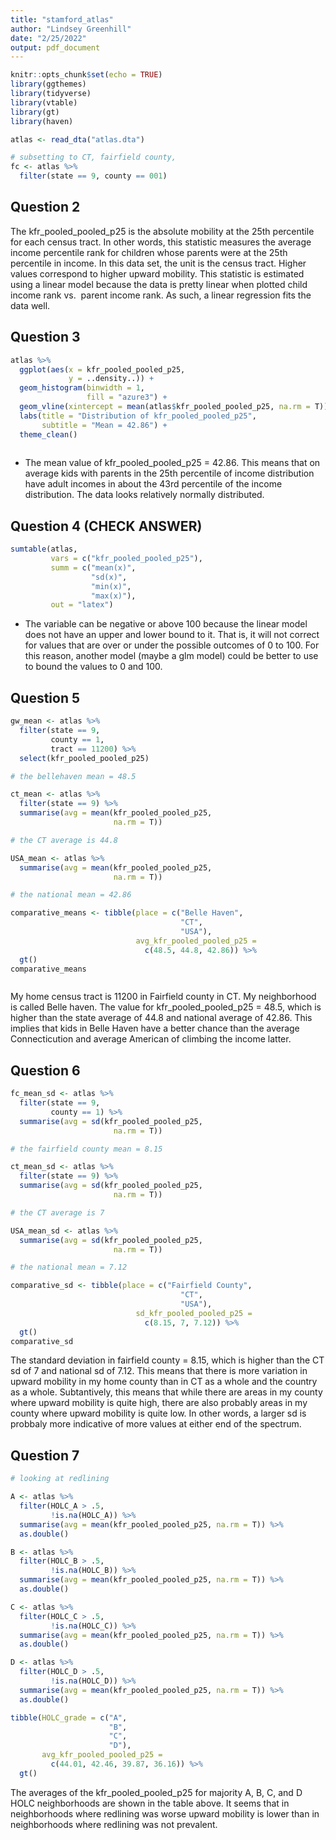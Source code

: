 ```yaml
---
title: "stamford_atlas"
author: "Lindsey Greenhill"
date: "2/25/2022"
output: pdf_document
---
```


```r
knitr::opts_chunk$set(echo = TRUE)
library(ggthemes)
library(tidyverse)
library(vtable)
library(gt)
library(haven)

atlas <- read_dta("atlas.dta")

# subsetting to CT, fairfield county, 
fc <- atlas %>%
  filter(state == 9, county == 001)
```

## Question 2

The kfr_pooled_pooled_p25 is the absolute mobility at the 25th percentile
for each census tract. In other words, this statistic measures the average 
income percentile rank for children whose parents were at the 25th percentile
in income. In this data set, the unit is the census tract. Higher values
correspond to higher upward mobility. This statistic is estimated using a linear
model because the data is pretty linear when plotted child income rank vs. 
parent income rank. As such, a linear regression fits the data well. 

\newpage

## Question 3

```r

atlas %>%
  ggplot(aes(x = kfr_pooled_pooled_p25,
             y = ..density..)) +
  geom_histogram(binwidth = 1,
                 fill = "azure3") +
  geom_vline(xintercept = mean(atlas$kfr_pooled_pooled_p25, na.rm = T)) +
  labs(title = "Distribution of kfr_pooled_pooled_p25",
       subtitle = "Mean = 42.86") +
  theme_clean()
  

```

- The mean value of kfr_pooled_pooled_p25 = 42.86. This means that on average
kids with parents in the 25th percentile of income distribution have adult
incomes in about the 43rd percentile of the income distribution. The data looks
relatively normally distributed.

\newpage

## Question 4 (CHECK ANSWER)

```r
sumtable(atlas,
         vars = c("kfr_pooled_pooled_p25"),
         summ = c("mean(x)",
                  "sd(x)",
                  "min(x)",
                  "max(x)"),
         out = "latex")
```


- The variable can be negative or above 100 because the linear
model does not have an upper and lower bound to it. That is,
it will not correct for values that are over or under the 
possible outcomes of 0 to 100. For this reason, another model
(maybe a glm model) could be better to use to bound the values to 0 and 100. 

## Question 5

```r
gw_mean <- atlas %>%
  filter(state == 9,
         county == 1,
         tract == 11200) %>%
  select(kfr_pooled_pooled_p25)

# the bellehaven mean = 48.5

ct_mean <- atlas %>%
  filter(state == 9) %>%
  summarise(avg = mean(kfr_pooled_pooled_p25,
                       na.rm = T))

# the CT average is 44.8

USA_mean <- atlas %>%
  summarise(avg = mean(kfr_pooled_pooled_p25,
                       na.rm = T))

# the national mean = 42.86

comparative_means <- tibble(place = c("Belle Haven",
                                      "CT",
                                      "USA"),
                            avg_kfr_pooled_pooled_p25 = 
                              c(48.5, 44.8, 42.86)) %>%
  gt()
comparative_means



```


My home census tract is 11200 in Fairfield county in CT. My neighborhood is
called Belle haven. The value for kfr_pooled_pooled_p25 = 48.5, which is higher
than the state average of 44.8 and national average of 42.86. This implies that
kids in Belle Haven have a better chance than the average Connecticution and
average American of climbing the income latter.

## Question 6

```r

fc_mean_sd <- atlas %>%
  filter(state == 9,
         county == 1) %>%
  summarise(avg = sd(kfr_pooled_pooled_p25,
                       na.rm = T))

# the fairfield county mean = 8.15

ct_mean_sd <- atlas %>%
  filter(state == 9) %>%
  summarise(avg = sd(kfr_pooled_pooled_p25,
                       na.rm = T))

# the CT average is 7

USA_mean_sd <- atlas %>%
  summarise(avg = sd(kfr_pooled_pooled_p25,
                       na.rm = T))

# the national mean = 7.12

comparative_sd <- tibble(place = c("Fairfield County",
                                      "CT",
                                      "USA"),
                            sd_kfr_pooled_pooled_p25 = 
                              c(8.15, 7, 7.12)) %>%
  gt()
comparative_sd

```

The standard deviation in fairfield county = 8.15, which is higher than the CT
sd of 7 and national sd of 7.12. This means that there is more variation in
upward mobility in my home county than in CT as a whole and the country as a
whole. Subtantively, this means that while there are areas in my county where
upward mobility is quite high, there are also probably areas in my county where
upward mobility is quite low. In other words, a larger sd is probbaly more
indicative of more values at either end of the spectrum.

\newpage

## Question 7

```r

# looking at redlining 

A <- atlas %>%
  filter(HOLC_A > .5,
         !is.na(HOLC_A)) %>%
  summarise(avg = mean(kfr_pooled_pooled_p25, na.rm = T)) %>%
  as.double()

B <- atlas %>%
  filter(HOLC_B > .5,
         !is.na(HOLC_B)) %>%
  summarise(avg = mean(kfr_pooled_pooled_p25, na.rm = T)) %>%
  as.double()

C <- atlas %>%
  filter(HOLC_C > .5,
         !is.na(HOLC_C)) %>%
  summarise(avg = mean(kfr_pooled_pooled_p25, na.rm = T)) %>%
  as.double()

D <- atlas %>%
  filter(HOLC_D > .5,
         !is.na(HOLC_D)) %>%
  summarise(avg = mean(kfr_pooled_pooled_p25, na.rm = T)) %>%
  as.double()

tibble(HOLC_grade = c("A",
                      "B",
                      "C",
                      "D"),
       avg_kfr_pooled_pooled_p25 = 
         c(44.01, 42.46, 39.87, 36.16)) %>%
  gt()
```
The averages of the kfr_pooled_pooled_p25 for majority A, B, C, and D HOLC
neighborhoods are shown in the table above. It seems that in neighborhoods where
redlining was worse upward mobility is lower than in neighborhoods where
redlining was not prevalent.




